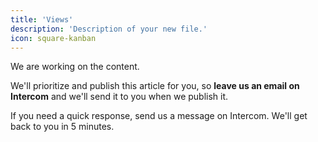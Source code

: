 ```yaml
---
title: 'Views'
description: 'Description of your new file.'
icon: square-kanban
---
```

We are working on the content. 

We'll prioritize and publish this article for you, so **leave us an email on Intercom** and we'll send it to you when we publish it.

If you need a quick response, send us a message on Intercom. We'll get back to you in 5 minutes.